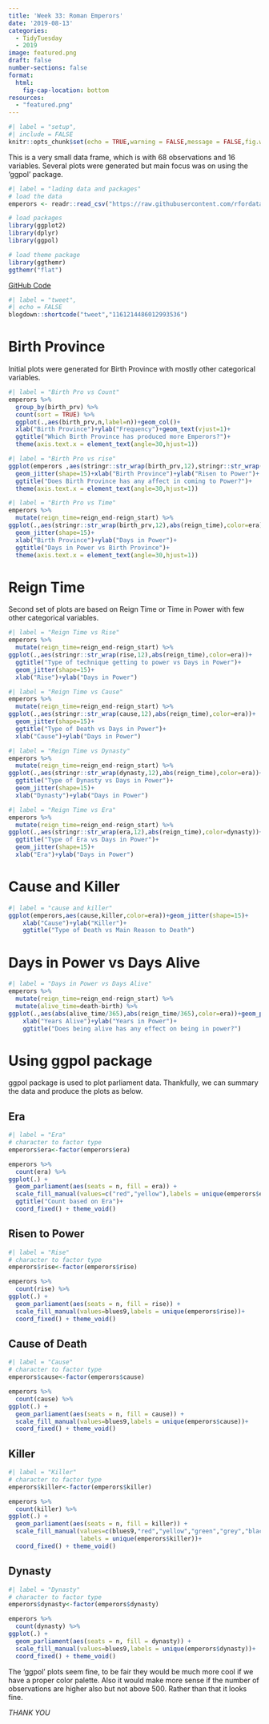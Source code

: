 ```yaml
---
title: 'Week 33: Roman Emperors'
date: '2019-08-13'
categories:
  - TidyTuesday
  - 2019
image: featured.png
draft: false
number-sections: false
format:
  html:
    fig-cap-location: bottom
resources: 
  - "featured.png"
---
```


```r
#| label = "setup",
#| include = FALSE
knitr::opts_chunk$set(echo = TRUE,warning = FALSE,message = FALSE,fig.width = 12,fig.height = 9)
```

This is a very small data frame, which is with 68 observations and 16 variables. Several plots were
generated but main focus was on using the 'ggpol' package. 

```r
#| label = "lading data and packages"
# load the data
emperors <- readr::read_csv("https://raw.githubusercontent.com/rfordatascience/tidytuesday/master/data/2019/2019-08-13/emperors.csv")

# load packages
library(ggplot2)
library(dplyr)
library(ggpol)

# load theme package
library(ggthemr)
ggthemr("flat")
```

[GitHub Code](https://github.com/Amalan-ConStat/TidyTuesday/tree/master/2019/Week33)

```r
#| label = "tweet",
#| echo = FALSE
blogdown::shortcode("tweet","1161214486012993536")
```

# Birth Province

Initial plots were generated for Birth Province with mostly other categorical variables.

```r
#| label = "Birth Pro vs Count"
emperors %>%
  group_by(birth_prv) %>%
  count(sort = TRUE) %>%
  ggplot(.,aes(birth_prv,n,label=n))+geom_col()+
  xlab("Birth Province")+ylab("Frequency")+geom_text(vjust=1)+
  ggtitle("Which Birth Province has produced more Emperors?")+
  theme(axis.text.x = element_text(angle=30,hjust=1))
```

```r
#| label = "Birth Pro vs rise"
ggplot(emperors ,aes(stringr::str_wrap(birth_prv,12),stringr::str_wrap(rise,15),color=era))+
  geom_jitter(shape=15)+xlab("Birth Province")+ylab("Risen to Power")+
  ggtitle("Does Birth Province has any affect in coming to Power?")+
  theme(axis.text.x = element_text(angle=30,hjust=1))
```

```r
#| label = "Birth Pro vs Time"
emperors %>%
  mutate(reign_time=reign_end-reign_start) %>%
ggplot(.,aes(stringr::str_wrap(birth_prv,12),abs(reign_time),color=era))+
  geom_jitter(shape=15)+
  xlab("Birth Province")+ylab("Days in Power")+
  ggtitle("Days in Power vs Birth Province")+
  theme(axis.text.x = element_text(angle=30,hjust=1))
```

# Reign Time

Second set of plots are based on Reign Time or Time in Power with few other
categorical variables.

```r
#| label = "Reign Time vs Rise"
emperors %>%
  mutate(reign_time=reign_end-reign_start) %>%
ggplot(.,aes(stringr::str_wrap(rise,12),abs(reign_time),color=era))+
  ggtitle("Type of technique getting to power vs Days in Power")+
  geom_jitter(shape=15)+
  xlab("Rise")+ylab("Days in Power")
```

```r
#| label = "Reign Time vs Cause"
emperors %>%
  mutate(reign_time=reign_end-reign_start) %>%
ggplot(.,aes(stringr::str_wrap(cause,12),abs(reign_time),color=era))+
  geom_jitter(shape=15)+
  ggtitle("Type of Death vs Days in Power")+
  xlab("Cause")+ylab("Days in Power")
```

```r
#| label = "Reign Time vs Dynasty"
emperors %>%
  mutate(reign_time=reign_end-reign_start) %>%
ggplot(.,aes(stringr::str_wrap(dynasty,12),abs(reign_time),color=era))+
  ggtitle("Type of Dynasty vs Days in Power")+
  geom_jitter(shape=15)+
  xlab("Dynasty")+ylab("Days in Power")
```

```r
#| label = "Reign Time vs Era"
emperors %>%
  mutate(reign_time=reign_end-reign_start) %>%
ggplot(.,aes(stringr::str_wrap(era,12),abs(reign_time),color=dynasty))+
  ggtitle("Type of Era vs Days in Power")+
  geom_jitter(shape=15)+
  xlab("Era")+ylab("Days in Power")
```

# Cause and Killer

```r
#| label = "cause and killer"
ggplot(emperors,aes(cause,killer,color=era))+geom_jitter(shape=15)+
    xlab("Cause")+ylab("Killer")+
    ggtitle("Type of Death vs Main Reason to Death")
```

# Days in Power vs Days Alive

```r
#| label = "Days in Power vs Days Alive"
emperors %>%
  mutate(reign_time=reign_end-reign_start) %>%
  mutate(alive_time=death-birth) %>%
ggplot(.,aes(abs(alive_time/365),abs(reign_time/365),color=era))+geom_point(shape=15)+
    xlab("Years Alive")+ylab("Years in Power")+
    ggtitle("Does being alive has any effect on being in power?")
```

# Using ggpol package

ggpol package is used to plot parliament data. Thankfully, we can 
summary the data and produce the plots as below. 

## Era

```r
#| label = "Era"
# character to factor type
emperors$era<-factor(emperors$era)

emperors %>%
  count(era) %>%
ggplot(.) + 
  geom_parliament(aes(seats = n, fill = era)) + 
  scale_fill_manual(values=c("red","yellow"),labels = unique(emperors$era))+
  ggtitle("Count based on Era")+
  coord_fixed() + theme_void()
```

## Risen to Power

```r
#| label = "Rise"
# character to factor type
emperors$rise<-factor(emperors$rise)

emperors %>%
  count(rise) %>%
ggplot(.) + 
  geom_parliament(aes(seats = n, fill = rise)) + 
  scale_fill_manual(values=blues9,labels = unique(emperors$rise))+
  coord_fixed() + theme_void()
```

## Cause of Death

```r
#| label = "Cause"
# character to factor type
emperors$cause<-factor(emperors$cause)

emperors %>%
  count(cause) %>%
ggplot(.) + 
  geom_parliament(aes(seats = n, fill = cause)) + 
  scale_fill_manual(values=blues9,labels = unique(emperors$cause))+
  coord_fixed() + theme_void()
```

## Killer

```r
#| label = "Killer"
# character to factor type
emperors$killer<-factor(emperors$killer)

emperors %>%
  count(killer) %>%
ggplot(.) + 
  geom_parliament(aes(seats = n, fill = killer)) + 
  scale_fill_manual(values=c(blues9,"red","yellow","green","grey","black"),
                    labels = unique(emperors$killer))+
  coord_fixed() + theme_void()
```

## Dynasty

```r
#| label = "Dynasty"
# character to factor type
emperors$dynasty<-factor(emperors$dynasty)

emperors %>%
  count(dynasty) %>%
ggplot(.) + 
  geom_parliament(aes(seats = n, fill = dynasty)) + 
  scale_fill_manual(values=blues9,labels = unique(emperors$dynasty))+
  coord_fixed() + theme_void()
```

The 'ggpol' plots seem fine, to be fair they would be much more cool if we 
have a proper color palette. Also it would make more sense if the number of 
observations are higher also but not above 500. Rather than that it looks 
fine.

*THANK YOU*
